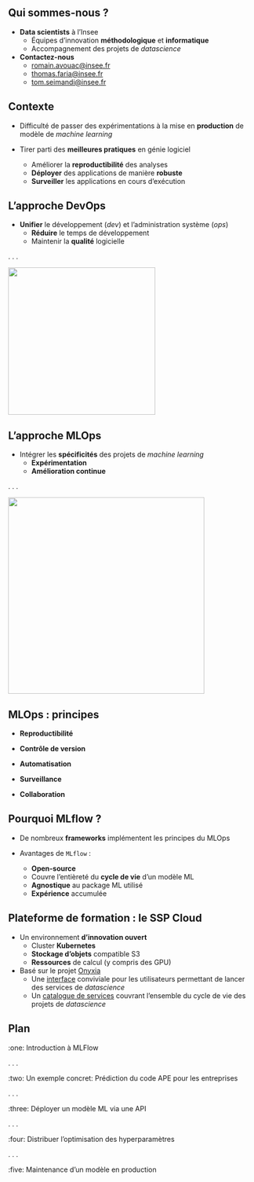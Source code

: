 
## Qui sommes-nous ?

- [**Data scientists**]{.orange} à l'Insee
  - Équipes d'innovation [**méthodologique**]{.blue2} et [**informatique**]{.blue2}
  - Accompagnement des projets de *datascience*

- [**Contactez-nous**]{.orange}
  - <romain.avouac@insee.fr>
  - <thomas.faria@insee.fr>
  - <tom.seimandi@insee.fr>

## Contexte

- Difficulté de passer des expérimentations à la mise en [**production**]{.orange} de modèle de *machine learning*

- Tirer parti des [**meilleures pratiques**]{.orange} en génie logiciel
  - Améliorer la [**reproductibilité**]{.blue2} des analyses
  - [**Déployer**]{.blue2} des applications de manière [**robuste**]{.blue2}
  - [**Surveiller**]{.blue2} les applications en cours d'exécution

## L'approche DevOps

- [**Unifier**]{.orange} le développement (*dev*) et l'administration système (*ops*)
  - [**Réduire**]{.blue2} le temps de développement
  - Maintenir la [**qualité**]{.blue2} logicielle

. . .

![](../img/devops.png){fig-align="center" height=300}

## L'approche MLOps

- Intégrer les [**spécificités**]{.orange} des projets de *machine learning*
  - [**Expérimentation**]{.blue2}
  - [**Amélioration continue**]{.blue2}

. . .

![](../img/mlops.png){fig-align="center" height=400}

## MLOps : principes

- [**Reproductibilité**]{.orange}

- [**Contrôle de version**]{.orange}

- [**Automatisation**]{.orange}

- [**Surveillance**]{.orange}

- [**Collaboration**]{.orange}

## Pourquoi MLflow ?

- De nombreux [**frameworks**]{.orange} implémentent les principes du MLOps

- Avantages de `MLflow` : 
  - [**Open-source**]{.blue2}
  - Couvre l'entièreté du [**cycle de vie**]{.blue2} d'un modèle ML
  - [**Agnostique**]{.blue2} au package ML utilisé
  - [**Expérience**]{.blue2} accumulée

## Plateforme de formation : le SSP Cloud

- Un environnement [**d'innovation ouvert**]{.orange}
  - Cluster [**Kubernetes**]{.blue2}
  - [**Stockage d'objets**]{.blue2} compatible S3
  - [**Ressources**]{.blue2} de calcul (y compris des GPU)

- Basé sur le projet [Onyxia](https://github.com/InseeFrLab/onyxia-web)
  - Une [interface](https://datalab.sspcloud.fr/) conviviale pour les utilisateurs permettant de lancer des services de *datascience*
  - Un [catalogue de services](https://datalab.sspcloud.fr/catalog/ide) couvrant l'ensemble du cycle de vie des projets de *datascience*

## Plan

:one: Introduction à MLFlow

. . .

:two: Un exemple concret: Prédiction du code APE pour les entreprises

. . .

:three: Déployer un modèle ML via une API

. . .

:four: Distribuer l'optimisation des hyperparamètres

. . .

:five: Maintenance d'un modèle en production
